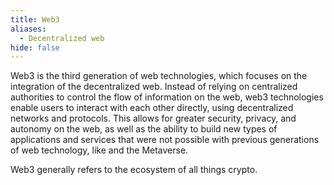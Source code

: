 ```yaml
---
title: Web3
aliases:
  - Decentralized web
hide: false
---
```



Web3 is the third generation of web technologies, which focuses on the integration of the decentralized web. Instead of relying on centralized authorities to control the flow of information on the web, web3 technologies enable users to interact with each other directly, using decentralized networks and protocols. This allows for greater security, privacy, and autonomy on the web, as well as the ability to build new types of applications and services that were not possible with previous generations of web technology, like <Nutshell children="NFTs" glossaryEntry="content/glossary/nft.mdx" /> and the Metaverse.

Web3 generally refers to the ecosystem of all things crypto.
